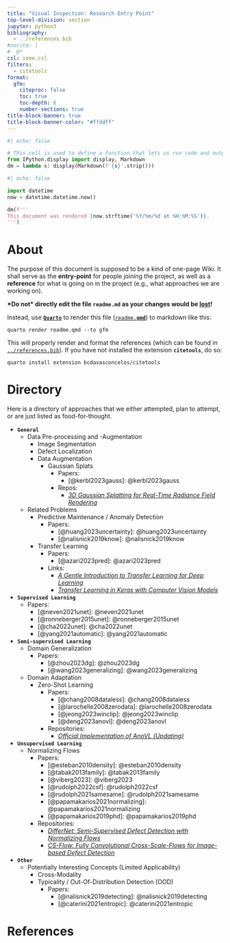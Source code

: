 ```yaml
---
title: "Visual Inspection: Research Entry Point"
top-level-division: section
jupyter: python3
bibliography:
  - ../references.bib
#nocite: |
#  @*
csl: ieee.csl
filters:
  - citetools
format:
  gfm:
    citeproc: false
    toc: true
    toc-depth: 6
    number-sections: true
title-block-banner: true
title-block-banner-color: "#ffddff"
---
```



```python
#| echo: false

# This cell is used to define a function that lets us run code and output the result as markdown, BEFORE it is rendered by Quarto.
from IPython.display import display, Markdown
dm = lambda s: display(Markdown(f'{s}'.strip()))
```


```python
#| echo: false

import datetime 
now = datetime.datetime.now()

dm(f'''
This document was rendered {now.strftime('%Y/%m/%d at %H:%M:%S')}.
''')
```


# About

The purpose of this document is supposed to be a kind of one-page Wiki.
It shall serve as the **entry-point** for people joining the project, as well as a **reference** for what is going on in the project (e.g., what approaches we are working on).


**\*Do not\* directly edit the file `readme.md` as your changes would be <u>lost</u>!**

Instead, use [**`Quarto`**](https://quarto.org/) to render this file ([`readme.`**`qmd`**](./readme.qmd)) to markdown like this:

```script
quarto render readme.qmd --to gfm
```

This will properly render and format the references (which can be found in [`../references.bib`](../references.bib)).
If you have not installed the extension **`citetools`**, do so:

```script
quarto install extension bcdavasconcelos/citetools
```


# Directory

Here is a directory of approaches that we either attempted, plan to attempt, or are just listed as food-for-thought.


- **`General`**
  - Data Pre-processing and -Augmentation
    - Image Segmentation
    - Defect Localization
    - Data Augmentation
      - Gaussian Splats
        - Papers:
          - [@kerbl2023gauss]: [@kerbl2023gauss]{.title-year}
        - Repos:
          - [*3D Gaussian Splatting for Real-Time Radiance Field Rendering*](https://github.com/graphdeco-inria/gaussian-splatting)
  - Related Problems
    - Predictive Maintenance / Anomaly Detection
      - Papers:
        - [@huang2023uncertainty]: [@huang2023uncertainty]{.title-year}
        - [@nalisnick2019know]: [@nalisnick2019know]{.title-year}
    - Transfer Learning
      - Papers:
        - [@azari2023pred]: [@azari2023pred]{.title-year}
      - Links:
        - [*A Gentle Introduction to Transfer Learning for Deep Learning*](https://machinelearningmastery.com/transfer-learning-for-deep-learning/)
        - [*Transfer Learning in Keras with Computer Vision Models*](https://machinelearningmastery.com/how-to-use-transfer-learning-when-developing-convolutional-neural-network-models/)
- **`Supervised Learning`**
  - Papers:
    - [@neven2021unet]: [@neven2021unet]{.title-year}
    - [@ronneberger2015unet]: [@ronneberger2015unet]{.title-year}
    - [@cha2022unet]: [@cha2022unet]{.title-year}
    - [@yang2021automatic]: [@yang2021automatic]{.title-year}
- **`Semi-supervised Learning`**
  - Domain Generalization
    - Papers:
      - [@zhou2023dg]: [@zhou2023dg]{.title-year}
      - [@wang2023generalizing]: [@wang2023generalizing]{.title-year}
  - Domain Adaptation
    - Zero-Shot Learning
      - Papers:
        - [@chang2008dataless]: [@chang2008dataless]{.title-year}
        - [@larochelle2008zerodata]: [@larochelle2008zerodata]{.title-year}
        - [@jeong2023winclip]: [@jeong2023winclip]{.title-year}
        - [@deng2023anovl]: [@deng2023anovl]{.title-year}
      - Repositories:
        - [*Official Implementation of AnoVL (Updating)*](https://github.com/hq-deng/AnoVL)

- **`Unsupervised Learning`**
  - Normalizing Flows
    - Papers:
      - [@esteban2010density]: [@esteban2010density]{.title-year}
      - [@tabak2013family]: [@tabak2013family]{.title-year}
      - [@viberg2023]: [@viberg2023]{.title-year}
      - [@rudolph2022csf]: [@rudolph2022csf]{.title-year}
      - [@rudolph2021samesame]: [@rudolph2021samesame]{.title-year}
      - [@papamakarios2021normalizing]: [@papamakarios2021normalizing]{.title-year}
      - [@papamakarios2019phd]: [@papamakarios2019phd]{.title-year}
    - Repositories:
      - [*DifferNet: Semi-Supervised Defect Detection with Normalizing Flows*](https://github.com/marco-rudolph/differnet)
      - [*CS-Flow: Fully Convolutional Cross-Scale-Flows for Image-based Defect Detection*](https://github.com/marco-rudolph/cs-flow)
- **`Other`**
  - Potentially Interesting Concepts (Limited Applicability)
    - Cross-Modality
    - Typicality / Out-Of-Distribution Detection (OOD)
      - Papers:
        - [@nalisnick2019detecting]: [@nalisnick2019detecting]{.title-year}
        - [@caterini2021entropic]: [@caterini2021entropic]{.title-year}



# References {-}
